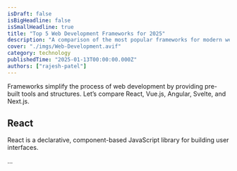 ```yaml
---
isDraft: false
isBigHeadline: false
isSmallHeadline: true
title: "Top 5 Web Development Frameworks for 2025"
description: "A comparison of the most popular frameworks for modern web development."
cover: "./imgs/Web-Development.avif"
category: technology
publishedTime: "2025-01-13T00:00:00.000Z"
authors: ["rajesh-patel"]
---
```


Frameworks simplify the process of web development by providing pre-built tools and structures. Let’s compare React, Vue.js, Angular, Svelte, and Next.js.

## React

React is a declarative, component-based JavaScript library for building user interfaces.

...
